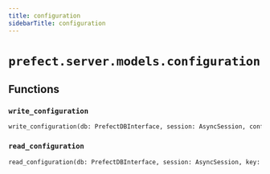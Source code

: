 ```yaml
---
title: configuration
sidebarTitle: configuration
---
```


# `prefect.server.models.configuration`

## Functions

### `write_configuration` <sup><a href="https://github.com/PrefectHQ/prefect/blob/main/src/prefect/server/models/configuration.py#L11" target="_blank"><Icon icon="github" style="width: 14px; height: 14px;" /></a></sup>

```python
write_configuration(db: PrefectDBInterface, session: AsyncSession, configuration: schemas.core.Configuration) -> orm_models.Configuration
```

### `read_configuration` <sup><a href="https://github.com/PrefectHQ/prefect/blob/main/src/prefect/server/models/configuration.py#L38" target="_blank"><Icon icon="github" style="width: 14px; height: 14px;" /></a></sup>

```python
read_configuration(db: PrefectDBInterface, session: AsyncSession, key: str) -> Optional[schemas.core.Configuration]
```
